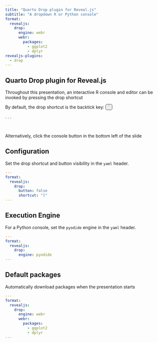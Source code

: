 ```yaml
---
title: "Quarto Drop plugin for Reveal.js"
subtitle: "A dropdown R or Python console"
format:
  revealjs:
    drop:
      engine: webr
      webr:
        packages:
          - ggplot2
          - dplyr
revealjs-plugins:
  - drop
---
```


## Quarto Drop plugin for Reveal.js

Throughout this presentation, an interactive R console and editor can be invoked by pressing the drop shortcut

By default, the drop shortcut is the backtick key: [&#96;]{style="background-color: #EEE; border: 1px solid #333; border-radius: 5px; padding: 0px 8px"}

. . . 

</br>

Alternatively, click the console button in the bottom left of the slide

## Configuration

Set the drop shortcut and button visibility in the `yaml` header.

```yaml
---
format:
  revealjs:
    drop:
      button: false
      shortcut: "]"
---
```

## Execution Engine

For a Python console, set the `pyodide` engine in the `yaml` header.

```yaml
---
format:
  revealjs:
    drop:
      engine: pyodide
---
```

## Default packages

Automatically download packages when the presentation starts

```yaml
---
format:
  revealjs:
    drop:
      engine: webr
      webr:
        packages:
          - ggplot2
          - dplyr
---
```
